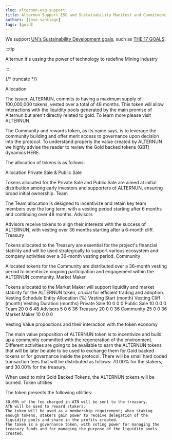 ```yaml
---
slug: alternun-esg-support
title: Alternun Support ESG and Sustainability Manifest and Commitment
authors: [jose-santiago]
tags: [gold]
---
```



We support [UN's Sustainability Development goals](https://www.un.org/sustainabledevelopment/), such as [THE 17 GOALS](https://sdgs.un.org/goals).

:::tip

Alternun it's ussing the power of technology to redefine Mining industry

:::

{/* truncate */}


Allocation

The issuer, ALTERNUN, commits to having a maximum supply of 100,000,000 tokens, vested over a total of 48 months. This token will allow interactions with the liquidity pools generated by the main promise of Alternun but aren't directly related to gold. To learn more please visit ALTERNUN.

The Community and rewards token, as its name says, is to leverage the community building and offer merit access to governance upon decision into the protocol. To understand properly the value created by ALTERNUN we highly advise the reader to review the Gold backed tokens (GBT) dynamics HERE.

The allocation of tokens is as follows:

Allocation
Private Sale & Public Sale

Tokens allocated for the Private Sale and Public Sale are aimed at initial distribution among early investors and supporters of ALTERNUN, ensuring broad initial ownership.
Team

The Team allocation is designed to incentivize and retain key team members over the long term, with a vesting period starting after 6 months and continuing over 48 months.
Advisors

Advisors receive tokens to align their interests with the success of ALTERNUN, with vesting over 36 months starting after a 6-month cliff.
Treasury

Tokens allocated to the Treasury are essential for the project's financial stability and will be used strategically to support various ecosystem and company activities over a 36-month vesting period.
Community

Allocated tokens for the Community are distributed over a 36-month vesting period to incentivize ongoing participation and engagement within the ALTERNUN community.
Market Maker

Tokens allocated to the Market Maker will support liquidity and market stability for the ALTERNUN token, crucial for efficient trading and adoption.
Vesting Schedule
Entity 	Allocation (%) 	Vesting Start (month) 	Vesting Cliff (month) 	Vesting Duration (months)
Private Sale 	10 	0 	0 	0
Public Sale 	10 	0 	0 	0
Team 	20 	0 	6 	48
Advisors 	5 	0 	6 	36
Treasury 	20 	0 	0 	36
Community 	25 	0 	0 	36
Market Maker 	10 	0 	0 	0

Vesting
Value propositions and their interaction with the token economy

The main value proposition of ALTERNUN token is to incentivize and build up a community committed with the regeneration of the environment. Different activities are going to be available to earn the ALTERNUN tokens that will be later be able to be used to exchange them for Gold backed tokens or for governance inside the protocol. There will be small hard coded transaction fees that will be distributed as follows: 70.00% for the stakers, and 30.00% for the treasury.

When used to mint Gold Backed Tokens, the ALTERNUN tokens will be burned.
Token utilities

The token presents the following utilities:

    30.00% of the fee charged in ATN will be sent to the treasury.
    ATN will be used to reward stakers.
    The token will be used as a membership requirement; when staking enough tokens, stakers gain power to receive delegation of the liquidity pools and share in the profits created.
    The token is a governance token, with voting power for managing the treasury funds and for managing the purpose of the liquidity pools created.
